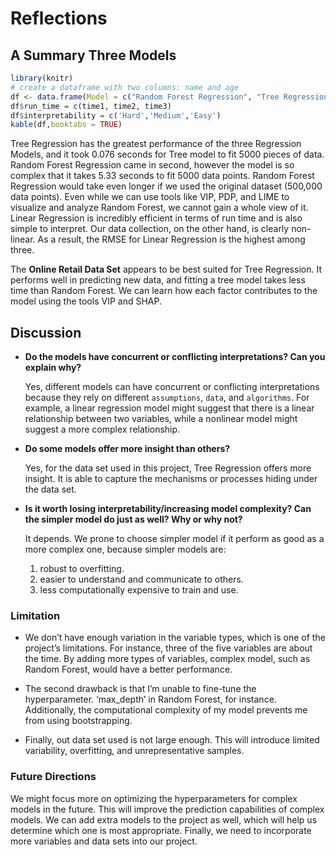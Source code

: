 # Reflections

## A Summary Three Models

```r
library(knitr)
# create a dataframe with two columns: name and age
df <- data.frame(Model = c("Random Forest Regression", "Tree Regression", "Linear Regression"), RMSE = c(3.57, 1.19, 6.89))
df$run_time = c(time1, time2, time3)
df$interpretability = c('Hard','Medium','Easy')
kable(df,booktabs = TRUE)
```

Tree Regression has the greatest performance of the three Regression Models, and it took 0.076 seconds for Tree model to fit 5000 pieces of data. Random Forest Regression came in second, however the model is so complex that it takes 5.33 seconds to fit 5000 data points. Random Forest Regression would take even longer if we used the original dataset (500,000 data points). Even while we can use tools like VIP, PDP, and LIME to visualize and analyze Random Forest, we cannot gain a whole view of it. Linear Regression is incredibly efficient in terms of run time and is also simple to interpret. Our data collection, on the other hand, is clearly non-linear. As a result, the RMSE for Linear Regression is the highest among three.

The **Online Retail Data Set** appears to be best suited for Tree Regression. It performs well in predicting new data, and fitting a tree model takes less time than Random Forest. We can learn how each factor contributes to the model using the tools VIP and SHAP.

## Discussion

-   **Do the models have concurrent or conflicting interpretations? Can you explain why?**

    Yes, different models can have concurrent or conflicting interpretations because they rely on different `assumptions`, `data`, and `algorithms`. For example, a linear regression model might suggest that there is a linear relationship between two variables, while a nonlinear model might suggest a more complex relationship.

-   **Do some models offer more insight than others?**

    Yes, for the data set used in this project, Tree Regression offers more insight. It is able to capture the mechanisms or processes hiding under the data set.

-   **Is it worth losing interpretability/increasing model complexity? Can the simpler model do just as well? Why or why not?**

    It depends. We prone to choose simpler model if it perform as good as a more complex one, because simpler models are:

    1.  robust to overfitting.
    2.  easier to understand and communicate to others.
    3.  less computationally expensive to train and use.

### Limitation

-   We don't have enough variation in the variable types, which is one of the project's limitations. For instance, three of the five variables are about the time. By adding more types of variables, complex model, such as Random Forest, would have a better performance.

-   The second drawback is that I'm unable to fine-tune the hyperparameter. 'max_depth' in Random Forest, for instance. Additionally, the computational complexity of my model prevents me from using bootstrapping.

-   Finally, out data set used is not large enough. This will introduce limited variability, overfitting, and unrepresentative samples.

### Future Directions

We might focus more on optimizing the hyperparameters for complex models in the future. This will improve the prediction capabilities of complex models. We can add extra models to the project as well, which will help us determine which one is most appropriate. Finally, we need to incorporate more variables and data sets into our project.
